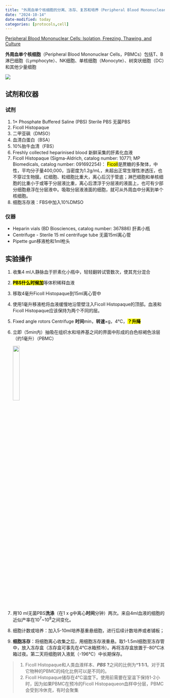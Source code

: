 ```yaml
---
title: "外周血单个核细胞的分离、冻存、复苏和培养（Peripheral Blood Mononuclear Cells: Isolation, Freezing, Thawing, and Culture）"
date: "2024-10-14"
date-modified: today
categories: [protocols,cell]
---
```


[Peripheral Blood Mononuclear Cells: Isolation, Freezing, Thawing, and Culture](https://doi.org/10.1007/7651_2014_99)

**外周血单个核细胞**（Peripheral Blood Mononuclear Cells，PBMCs）包括T、B淋巴细胞（Lymphocyte）、NK细胞、单核细胞（Monocyte）、树突状细胞（DC）和其他少量细胞

![](images/pbmc_proportion.bmp)

## 试剂和仪器

### 试剂

1.  1× Phosphate Buffered Saline (PBS) Sterile PBS 无菌PBS
2.  Ficoll Histopaque
3.  二甲亚砜（DMSO）
4.  血清白蛋白（BSA）
5.  10%胎牛血清（FBS）
6.  Freshly collected heparinised blood 新鲜采集的肝素化血液
7.  Ficoll Histopaque (Sigma-Aldrich, catalog number: 10771; MP Biomedicals, catalog number: 091692254)： <mark>Ficoll</mark>是蔗糖的多聚体，中性，平均分子量400,000，当密度为1.2g/mL，未超出正常生理性渗透压，也不穿过生物膜。红细胞、粒细胞比重大，离心后沉于管底；淋巴细胞和单核细胞的比重小于或等于分层液比重，离心后漂浮于分层液的液面上，也可有少部分细胞悬浮在分层液中。吸取分层液液面的细胞，就可从外周血中分离到单个核细胞。
8.  细胞冻存液：FBS中加入10%DMSO

### 仪器

-   Heparin vials (BD Biosciences, catalog number: 367886) 肝素小瓶
-   Centrifuge - Sterile 15 ml centrifuge tube 无菌15ml离心管
-   Pipette gun移液枪和1ml枪头

## 实验操作

1.  收集4 ml人静脉血于肝素化小瓶中，轻轻翻转试管数次，使其充分混合

2.  <mark>**PBS什么时候加**</mark>等体积稀释血液

3.  移取4毫升Ficoll Histopaque到15ml离心管中

4.  使用1毫升移液枪将血液缓慢地沿管壁注入Ficoll Histopaque的顶部。血液和Ficoll Histopaque应该保持为两个不同的层。

5.  Fixed angle rotors Centrifuge **时间**min，**转速**×g，4℃，<mark>**？升降**</mark>

6.  立即（5min内）抽吸在组织水和培养基之间的界面中形成的白色棕褐色涂层（约1毫升）（PBMC）

    ![](images/PBMCs.bmp){width="21%"}

7.  用10 ml无菌PBS**洗涤**（在1 x g中离心**时间**分钟）两次。来自4ml血液的细胞的近似产率在$10^7$\~$10^8$之间变化。

8.  细胞计数或培养：加入5-10ml培养基重悬细胞，进行后续计数培养或者铺板；

9.  **细胞冻存**：将细胞离心收集之后，用细胞冻存液重悬。取1-1.5ml细胞至冻存管中，放入冻存盒（冻存盒可事先在4℃冰箱预冷）。再将冻存盒放置于-80℃冰箱过夜。第二天将细胞转入液氮（-196℃）中长期保存。

> 1.  Ficoll Histopaque和人类血液样本、***PBS*** **?**之间的比例为\***1:1:1**。对于其它物种的PBMC的纯化比例可以是不同的。
> 2.  Ficoll Histopaque储存在4°C温度下。使用前需要在室温下保持1-2小时，因为如果PBMC在预冷的Ficoll Histopaqueon血样中分层，PBMC会受到冷休克，有时会聚集
